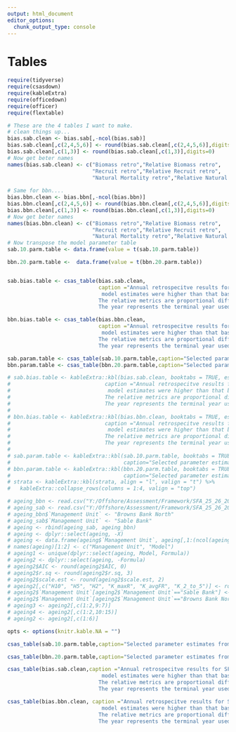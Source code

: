 ```yaml
---
output: html_document
editor_options: 
  chunk_output_type: console
---
```

\clearpage

# Tables {-}

```r
require(tidyverse)
require(csasdown)
require(kableExtra)
require(officedown)
require(officer)
require(flextable)

# These are the 4 tables I want to make.
# clean things up...
bias.sab.clean <- bias.sab[,-ncol(bias.sab)]
bias.sab.clean[,c(2,4,5,6)] <- round(bias.sab.clean[,c(2,4,5,6)],digits=2)
bias.sab.clean[,c(1,3)] <- round(bias.sab.clean[,c(1,3)],digits=0)
# Now get beter names
names(bias.sab.clean) <- c("Biomass retro","Relative Biomass retro",
                           "Recruit retro","Relative Recruit retro",
                           "Natural Mortality retro","Relative Natural Mortality retro")
                           
# Same for bbn....
bias.bbn.clean <- bias.bbn[,-ncol(bias.bbn)]
bias.bbn.clean[,c(2,4,5,6)] <- round(bias.bbn.clean[,c(2,4,5,6)],digits=2)
bias.bbn.clean[,c(1,3)] <- round(bias.bbn.clean[,c(1,3)],digits=0)
# Now get beter names
names(bias.bbn.clean) <- c("Biomass retro","Relative Biomass retro",
                           "Recruit retro","Relative Recruit retro",
                           "Natural Mortality retro","Relative Natural Mortality retro")
# Now transpose the model parameter table
sab.10.parm.table <- data.frame(value = t(sab.10.parm.table))

bbn.20.parm.table <-  data.frame(value = t(bbn.20.parm.table))


sab.bias.table <- csas_table(bias.sab.clean,
                             caption ="Annual retrospecitve results for SFA 25a.  Positive values indicate the retrospective
                              model estimates were higher than that base model. The Biomass retro and Recruit retro are in tonnes.
                             The relative metrics are proportional differences between the retrospective model and the base model.
                             The year represents the terminal year used to compare with the base model.")

bbn.bias.table <- csas_table(bias.bbn.clean,
                             caption ="Annual retrospecitve results for SFA 26a.  Positive values indicate the retrospective
                              model estimates were higher than that base model. The Biomass retro and Recruit retro are in tonnes.
                             The relative metrics are proportional differences between the retrospective model and the base model.
                             The year represents the terminal year used to compare with the base model.")

sab.param.table <- csas_table(sab.10.parm.table,caption="Selected parameter estimates from SEAM in SFA-25a")
bbn.param.table <- csas_table(bbn.20.parm.table,caption="Selected parameter estimates from SEAM in SFA-26a")

# sab.bias.table <- kableExtra::kbl(bias.sab.clean, booktabs = TRUE, escape =F, format = 'pipe',
#                              caption ="Annual retrospecitve results for SFA 25a.  Positive values indicate the retrospective
#                               model estimates were higher than that base model. The Biomass retro and Recruit retro are in tonnes. 
#                              The relative metrics are proportional differences between the retrospective model and the base model.  
#                              The year represents the terminal year used to compare with the base model.")
# 
# bbn.bias.table <- kableExtra::kbl(bias.bbn.clean, booktabs = TRUE, escape =F, format = 'pipe',
#                              caption ="Annual retrospecitve results for SFA 26a.  Positive values indicate the retrospective
#                               model estimates were higher than that base model. The Biomass retro and Recruit retro are in tonnes. 
#                              The relative metrics are proportional differences between the retrospective model and the base model.  
#                              The year represents the terminal year used to compare with the base model.")
# 
# sab.param.table <- kableExtra::kbl(sab.10.parm.table, booktabs = TRUE, escape =F, format = 'pipe',
#                                    caption="Selected parameter estimates from SEAM in SFA-25a")
# bbn.param.table <- kableExtra::kbl(bbn.20.parm.table, booktabs = TRUE, escape =F, format = 'pipe',
#                                    caption="Selected parameter estimates from SEAM in SFA-26a")
# strata <- kableExtra::kbl(strata, align = "l", valign = "t") %>%
#   kableExtra::collapse_rows(columns = 1:4, valign = "top")

# ageing_bbn <- read.csv("Y:/Offshore/Assessment/Framework/SFA_25_26_2024/DataInputs/Ageing/BBn/summary_stats.csv")
# ageing_sab <- read.csv("Y:/Offshore/Assessment/Framework/SFA_25_26_2024/DataInputs/Ageing/Sab/summary_stats.csv")
# ageing_bbn$`Management Unit` <- "Browns Bank North"
# ageing_sab$`Management Unit` <- "Sable Bank"
# ageing <- rbind(ageing_sab, ageing_bbn)
# ageing <- dplyr::select(ageing, -X)
# ageing <- data.frame(ageing$`Management Unit`, ageing[,1:(ncol(ageing)-1)])
# names(ageing)[1:2] <- c("Management Unit", "Model")
# ageing1 <- unique(dplyr::select(ageing, Model, Formula))
# ageing2 <- dplyr::select(ageing, -Formula)
# ageing2$AIC <- round(ageing2$AIC, 0)
# ageing2$r.sq <- round(ageing2$r.sq, 3)
# ageing2$scale.est <- round(ageing2$scale.est, 2)
# ageing2[,c("H10", "H5", "H2", "K_maxR", "K_avgFR", "K_2_to_5")] <- round(ageing2[,c("H10", "H5", "H2", "K_maxR", "K_avgFR", "K_2_to_5")], 1)
# ageing2$`Management Unit`[ageing2$`Management Unit`=="Sable Bank"] <- c("Sable Bank", NA, NA)
# ageing2$`Management Unit`[ageing2$`Management Unit`=="Browns Bank North" & !is.na(ageing2$`Management Unit`)] <- c("Browns Bank North", NA, NA)
# ageing3 <- ageing2[,c(1:2,9:7)]
# ageing4 <- ageing2[,c(1:2,10:15)]
# ageing2 <- ageing2[,c(1:6)]

opts <- options(knitr.kable.NA = "")

```



```r
csas_table(sab.10.parm.table,caption="Selected parameter estimates from SEAM in SFA-25a")
```


\newpage
```r
csas_table(bbn.20.parm.table,caption="Selected parameter estimates from SEAM in SFA-26a")
```


\newpage
```r
csas_table(bias.sab.clean,caption ="Annual retrospecitve results for SFA 25a.  Positive values indicate the retrospective
                              model estimates were higher than that base model. The Biomass retro and Recruit retro are in tonnes.
                             The relative metrics are proportional differences between the retrospective model and the base model.
                             The year represents the terminal year used to compare with the base model.")
```


\newpage
```r
csas_table(bias.bbn.clean, caption ="Annual retrospecitve results for SFA 26a.  Positive values indicate the retrospective
                              model estimates were higher than that base model. The Biomass retro and Recruit retro are in tonnes.
                             The relative metrics are proportional differences between the retrospective model and the base model.
                             The year represents the terminal year used to compare with the base model.")
```



